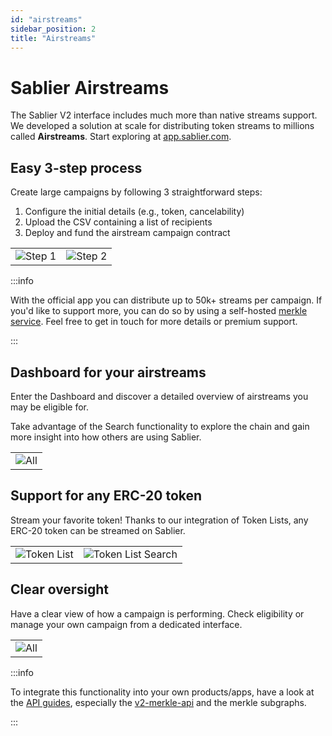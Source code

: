 ```yaml
---
id: "airstreams"
sidebar_position: 2
title: "Airstreams"
---
```


# Sablier Airstreams

The Sablier V2 interface includes much more than native streams support. We developed a solution at scale for
distributing token streams to millions called **Airstreams**. Start exploring at
[app.sablier.com](https://app.sablier.com).

## Easy 3-step process

Create large campaigns by following 3 straightforward steps:

1. Configure the initial details (e.g., token, cancelability)
2. Upload the CSV containing a list of recipients
3. Deploy and fund the airstream campaign contract

|                                              |                                                         |
| -------------------------------------------- | ------------------------------------------------------- |
| ![Step 1](/screenshots/airstream-create.png) | ![Step 2](/screenshots/airstream-create-recipients.png) |

:::info

With the official app you can distribute up to 50k+ streams per campaign. If you'd like to support more, you can do so
by using a self-hosted [merkle service](/api/merkle-api/intro). Feel free to get in touch for more details or premium
support.

:::

## Dashboard for your airstreams

Enter the Dashboard and discover a detailed overview of airstreams you may be eligible for.

Take advantage of the Search functionality to explore the chain and gain more insight into how others are using Sablier.

|                                              |
| -------------------------------------------- |
| ![All](/screenshots/airstream-dashboard.png) |

## Support for any ERC-20 token

Stream your favorite token! Thanks to our integration of Token Lists, any ERC-20 token can be streamed on Sablier.

|                                                |                                                         |
| ---------------------------------------------- | ------------------------------------------------------- |
| ![Token List](/screenshots/tokenlist-home.png) | ![Token List Search](/screenshots/tokenlist-search.png) |

## Clear oversight

Have a clear view of how a campaign is performing. Check eligibility or manage your own campaign from a dedicated
interface.

|                                            |
| ------------------------------------------ |
| ![All](/screenshots/airstream-profile.png) |

:::info

To integrate this functionality into your own products/apps, have a look at the [API guides](/apis/overview), especially
the [v2-merkle-api](/api/merkle-api/intro) and the merkle subgraphs.

:::
